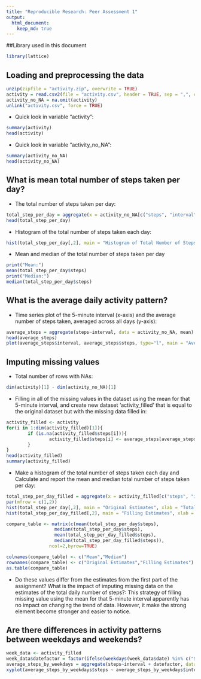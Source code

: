 ```yaml
---
title: "Reproducible Research: Peer Assessment 1"
output: 
  html_document:
    keep_md: true
---
```


##Library used in this document
```r
library(lattice)
```

## Loading and preprocessing the data

```r
unzip(zipfile = "activity.zip", overwrite = TRUE)
activity = read.csv2(file = "activity.csv", header = TRUE, sep = ",", colClasses = c("integer", "Date", "integer"))
activity_no_NA = na.omit(activity)
unlink("activity.csv", force = TRUE)
```

- Quick look in variable "activity":
```r
summary(activity)
head(activity)
```

- Quick look in variable "activity_no_NA":
```r
summary(activity_no_NA)
head(activity_no_NA)
```

## What is mean total number of steps taken per day?

- The total number of steps taken per day: 
```r
total_step_per_day = aggregate(x = activity_no_NA[c("steps", "interval")], FUN = sum, by = list(Group.date = activity_no_NA$date))
head(total_step_per_day)
```

- Histogram of the total number of steps taken each day:
```r
hist(total_step_per_day[,2], main = "Histogram of Total Number of Steps Taken Each Day", xlab = "Total step each day")
```

- Mean and median of the total number of steps taken per day
```r
print("Mean:")
mean(total_step_per_day$steps)
print("Median:")
median(total_step_per_day$steps)
```

## What is the average daily activity pattern?
- Time series plot  of the 5-minute interval (x-axis) and the average number of steps taken, averaged across all days (y-axis):
```r
average_steps = aggregate(steps~interval, data = activity_no_NA, mean)
head(average_steps)
plot(average_steps$interval, average_steps$steps, type="l", main = "Average Number of Steps Taken Across All Days", xlab = "5-minute interval", ylab = "Average number of step taken")
```


## Imputing missing values
- Total number of rows with NAs:
```r
dim(activity)[1] - dim(activity_no_NA)[1]
```
- Filling in all of the missing values in the dataset using the mean for that 5-minute interval, and create new dataset 'activity_filled' that is equal to the original dataset but with the missing data filled in:
```r
activity_filled <- activity
for(i in 1:dim(activity_filled)[1]){
        if (is.na(activity_filled$steps[i])){
                activity_filled$steps[i] <- average_steps[average_steps$interval == activity_filled$interval[i],2]
        }
}
head(activity_filled)
summary(activity_filled)
```

- Make a histogram of the total number of steps taken each day and Calculate and report the mean and median total number of steps taken per day:

```r
total_step_per_day_filled = aggregate(x = activity_filled[c("steps", "interval")], FUN = sum, by = list(Group.date = activity_filled$date))
par(mfrow = c(1,2))
hist(total_step_per_day[,2], main = "Original Estimates", xlab = "Total step each day")
hist(total_step_per_day_filled[,2], main = "Filling Estimates", xlab = "Total step each day")

```

```r
compare_table <- matrix(c(mean(total_step_per_day$steps),
                  median(total_step_per_day$steps),
                  mean(total_step_per_day_filled$steps),
                  median(total_step_per_day_filled$steps)),
                ncol=2,byrow=TRUE)

colnames(compare_table) <- c("Mean","Median")
rownames(compare_table) <- c("Original Estimates","Filling Estimates")
as.table(compare_table)
```

- Do these values differ from the estimates from the first part of the assignment? What is the impact of imputing missing data on the estimates of the total daily number of steps?: This strategy of filling missing value using the mean for that 5-minute interval apparently has no impact on changing the trend of data. However, it make the strong element become stronger and easier to notice.

## Are there differences in activity patterns between weekdays and weekends?

```r
week_data <- activity_filled
week_data$datefactor = factor(ifelse(weekdays(week_data$date) %in% c("Saturday", "Sunday"),"weekend","weekday"))
average_steps_by_weekdays = aggregate(steps~interval + datefactor, data = week_data, mean)
xyplot(average_steps_by_weekdays$steps ~ average_steps_by_weekdays$interval|average_steps_by_weekdays$datefactor, main="Average Number of Steps Taken Between Weekdays and Weekends",xlab="Interval", ylab="Steps",layout=c(1,2), type="l")
```
